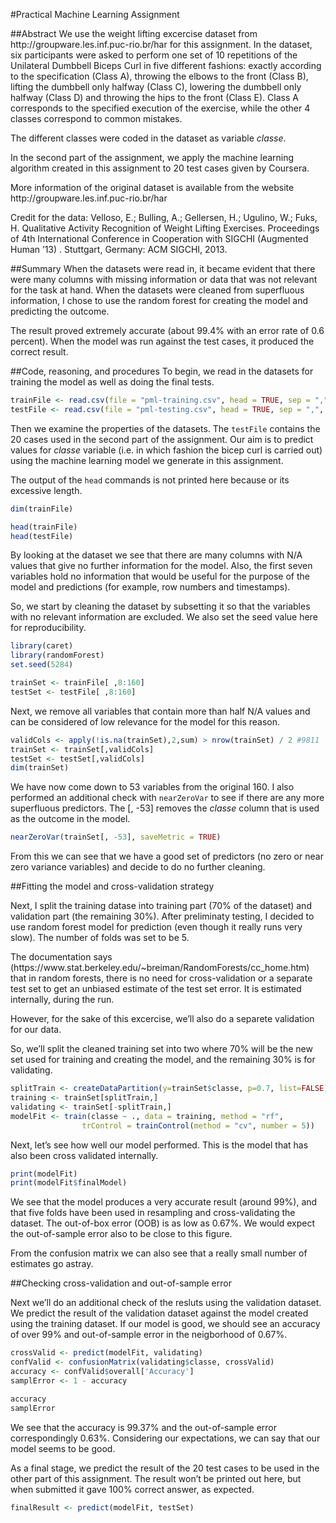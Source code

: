 #Practical Machine Learning Assignment

##Abstract
We use the weight lifting excercise dataset from http://groupware.les.inf.puc-rio.br/har for this assignment. In the dataset, six participants were asked to perform one set of 10 repetitions of the Unilateral Dumbbell Biceps Curl in five different fashions: exactly according to the specification (Class A), throwing the elbows to the front (Class B), lifting the dumbbell only halfway (Class C), lowering the dumbbell only halfway (Class D) and throwing the hips to the front (Class E). Class A corresponds to the specified execution of the exercise, while the other 4 classes correspond to common mistakes.

The different classes were coded in the dataset as variable _classe_.

In the second part of the assignment, we apply the machine learning algorithm created in this assignment to 20 test cases given by Coursera.

More information of the original dataset is available from the website http://groupware.les.inf.puc-rio.br/har 

Credit for the data: Velloso, E.; Bulling, A.; Gellersen, H.; Ugulino, W.; Fuks, H. Qualitative Activity Recognition of Weight Lifting Exercises. Proceedings of 4th International Conference in Cooperation with SIGCHI (Augmented Human '13) . Stuttgart, Germany: ACM SIGCHI, 2013.

##Summary
When the datasets were read in, it became evident that there were many columns with missing information or data that was not relevant for the task at hand. When the datasets were cleaned from superfluous information, I chose to use the random forest for creating the model and predicting the outcome.

The result proved extremely accurate (about 99.4% with an error rate of 0.6 percent). When the model was run against the test cases, it produced the correct result.

##Code, reasoning, and procedures
To begin, we read in the datasets for training the model as well as doing the final tests.

```r
trainFile <- read.csv(file = "pml-training.csv", head = TRUE, sep = ",", na.strings=c("NA",""))
testFile <- read.csv(file = "pml-testing.csv", head = TRUE, sep = ",", na.strings=c("NA",""))
```

Then we examine the properties of the datasets. The `testFile` contains the 20 cases used in the second part of the assignment. Our aim is to predict values for _classe_ variable (i.e. in which fashion the bicep curl is carried out) using the machine learning model we generate in this assignment.

The output of the `head` commands is not printed here because or its excessive length.

```r
dim(trainFile)
```

```r
head(trainFile)
head(testFile)
```

By looking at the dataset we see that there are many columns with N/A values that give no further information for the model. Also, the first seven variables hold no information that would be useful for the purpose of the model and predictions (for example, row numbers and timestamps).

So, we start by cleaning the dataset by subsetting it so that the variables with no relevant information are excluded. We also set the seed value here for reproducibility.

```r
library(caret)
library(randomForest)
set.seed(5284)

trainSet <- trainFile[ ,8:160]
testSet <- testFile[ ,8:160]
```

Next, we remove all variables that contain more than half N/A values and can be considered of low relevance for the model for this reason.

```r
validCols <- apply(!is.na(trainSet),2,sum) > nrow(trainSet) / 2 #9811
trainSet <- trainSet[,validCols]
testSet <- testSet[,validCols]
dim(trainSet)
```

We have now come down to 53 variables from the original 160. I also performed an additional check with `nearZeroVar` to see if there are any more superfluous predictors. The [, -53] removes the _classe_ column that is used as the outcome in the model.

```r
nearZeroVar(trainSet[, -53], saveMetric = TRUE)
```

From this we can see that we have a good set of predictors (no zero or near zero variance variables) and decide to do no further cleaning.

##Fitting the model and cross-validation strategy

Next, I split the training datase into training part (70% of the dataset) and validation part (the remaining 30%). After preliminaty testing, I decided to use random forest model for prediction (even though it really runs very slow). The number of folds was set to be 5.

The documentation says (https://www.stat.berkeley.edu/~breiman/RandomForests/cc_home.htm) that in random forests, there is no need for cross-validation or a separate test set to get an unbiased estimate of the test set error. It is estimated internally, during the run.

However, for the sake of this excercise, we'll also do a separete validation for our data.

So, we'll split the cleaned training set into two where 70% will be the new set used for training and creating the model, and the remaining 30% is for validating.

```r
splitTrain <- createDataPartition(y=trainSet$classe, p=0.7, list=FALSE)
training <- trainSet[splitTrain,]
validating <- trainSet[-splitTrain,]
modelFit <- train(classe ~ ., data = training, method = "rf", 
                trControl = trainControl(method = "cv", number = 5))
```

Next, let's see how well our model performed. This is the model that has also been cross validated internally.

```r
print(modelFit)
print(modelFit$finalModel)
```

We see that the model produces a very accurate result (around 99%), and that five folds have been used in resampling and cross-validating the dataset. The out-of-box error (OOB) is as low as 0.67%. We would expect the out-of-sample error also to be close to this figure.

From the confusion matrix we can also see that a really small number of estimates go astray.

##Checking cross-validation and out-of-sample error

Next we'll do an additional check of the resluts using the validation dataset. We predict the result of the validation dataset against the model created using the training dataset. If our model is good, we should see an accuracy of over 99% and out-of-sample error in the neigborhood of 0.67%.

```r
crossValid <- predict(modelFit, validating)
confValid <- confusionMatrix(validating$classe, crossValid)
accuracy <- confValid$overall['Accuracy']
samplError <- 1 - accuracy

accuracy
samplError
```

We see that the accuracy is 99.37% and the out-of-sample error correspondingly 0.63%. Considering our expectations, we can say that our model seems to be good.

As a final stage, we predict the result of the 20 test cases to be used in the other part of this assignment. The result won't be printed out here, but when submitted it gave 100% correct answer, as expected.

```r
finalResult <- predict(modelFit, testSet)
```



